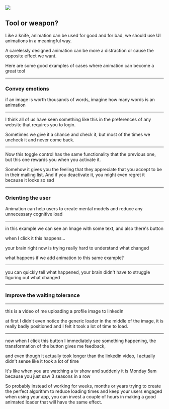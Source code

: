 

![](./slides/images/donts.gif)

## Tool or weapon?

<Notes>
Like a knife, animation can be used for good and for bad, 
we should use UI animations in a meaningful way.

A carelessly designed animation can be more a distraction or cause
the opposite effect we want.

Here are some good examples of cases where animation can become a great tool

</Notes>

---

### Convey emotions

<Notes>
  if an image is worth thousands of words, imagine how many words is an animation
</Notes>

---


<Codepen url="https://codepen.io/ederdiaz/pen/XLzrEr" />

<Notes>
I think all of us have seen something like this in the preferences of any website that
requires you to login.

Sometimes we give it a chance and check it, but most of the times
we uncheck it and never come back.

</Notes>

---


<Codepen url="https://codepen.io/ederdiaz/pen/mZqbmm" />

<Notes>
Now this toggle control has the same functionality that the previous one, but this one
rewards you when you activate it.

Somehow it gives you the feeling that they appreciate
that you accept to be in their mailing list. And if you deactivate it, you might even
regret it because it looks so sad

</Notes>

---

### Orienting the user

<Notes>
  Animation can help users to create mental models and reduce any unnecessary cognitive
  load
</Notes>

---

<Codepen url="https://codepen.io/ederdiaz/pen/OevaeZ" />

<Notes>
in this example we can see an Image with some text, and also there's button

when I click it this happens...

your brain right now is trying really hard to understand what changed

what happens if we add animation to this same example?

</Notes>

---

<Codepen url="https://codepen.io/ederdiaz/pen/vqRQjg" />

<Notes>
  you can quickly tell what happened, your brain didn't have to struggle figuring out what
  changed
</Notes>

---

### Improve the waiting tolerance

---

<IframeLoader url="https://giphy.com/embed/XcLlVDeT5BBvDxWQjn" />

<Notes>
this is a video of me uploading a profile image to linkedIn

at first I didn't even notice the generic loader in the middle of the image,
it is really badly positioned and I felt it took a lot of time to load.

</Notes>

---

<Codepen url="https://codepen.io/ederdiaz/pen/GxQvNW" />

<Notes>
now when I click this button I immediately see something happening, the transformation
of the button gives me feedback,

and even though it actually took longer than the
linkedin video, I actually didn't sense like it took a lot of time

It's like when you are watching a tv show and suddenly it is Monday 5am because you just saw 3 seasons in a row

So probably instead of working for weeks, months or years trying to create
the perfect algorithm to reduce loading times and keep your users
engaged when using your app, you can invest a couple of hours
in making a good animated loader that will have the same effect.

</Notes>

